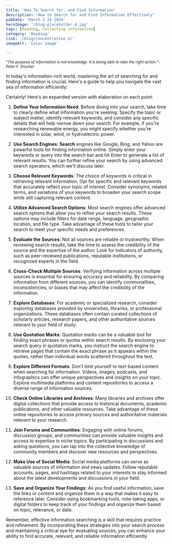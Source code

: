 ```yaml
---
title: 'How To Search for, and Find Information'
description: 'How to Search for and Find Information Effectively'
pubDate: 'March 2 24 2024'
heroImage: '/blog-placeholder-4.jpg'
tags: [Reading, Collecting information]
category: 'Reading'
link: '/blog/concentration-1/'
imageAlt: 'Color image'

---
```


<p><i><small>"The purpose of information is not knowledge. It is being able to take the right action."- Peter F. Drucker</small></i></p>

In today's information-rich world, mastering the art of searching for and finding information is crucial. Here's a guide to help you navigate the vast sea of information efficiently:

Certainly! Here's an expanded version with elaboration on each point:

1. __Define Your Information Need__: Before diving into your search, take time to clearly define what information you're seeking. Specify the topic or subject matter, identify relevant keywords, and consider any specific details that will help narrow down your search. For example, if you're researching renewable energy, you might specify whether you're interested in solar, wind, or hydroelectric power.

2. __Use Search Engines: Search__ engines like Google, Bing, and Yahoo are powerful tools for finding information online. Simply enter your keywords or query into the search bar and hit Enter to generate a list of relevant results. You can further refine your search by using advanced search operators, which we'll discuss later.

3. __Choose Relevant Keywords__: The choice of keywords is critical in retrieving relevant information. Opt for specific and relevant keywords that accurately reflect your topic of interest. Consider synonyms, related terms, and variations of your keywords to broaden your search scope while still capturing relevant content.

4. __Utilize Advanced Search Options__: Most search engines offer advanced search options that allow you to refine your search results. These options may include filters for date range, language, geographic location, and file type. Take advantage of these tools to tailor your search to meet your specific needs and preferences.

5. __Evaluate the Sources__: Not all sources are reliable or trustworthy. When reviewing search results, take the time to assess the credibility of the source and the expertise of the author. Look for indicators of authority, such as peer-reviewed publications, reputable institutions, or recognized experts in the field.

6. __Cross-Check Multiple Sources__: Verifying information across multiple sources is essential for ensuring accuracy and reliability. By comparing information from different sources, you can identify commonalities, inconsistencies, or biases that may affect the credibility of the information.

7. __Explore Databases__: For academic or specialized research, consider exploring databases provided by universities, libraries, or professional organizations. These databases often contain curated collections of scholarly articles, research papers, and other authoritative sources relevant to your field of study.

8. __Use Quotation Marks__: Quotation marks can be a valuable tool for finding exact phrases or quotes within search results. By enclosing your search query in quotation marks, you instruct the search engine to retrieve pages that contain the exact phrase as it appears within the quotes, rather than individual words scattered throughout the text.

9. __Explore Different Formats__: Don't limit yourself to text-based content when searching for information. Videos, images, podcasts, and infographics can offer unique perspectives and insights on your topic. Explore multimedia platforms and content repositories to access a diverse range of information sources.

10. __Check Online Libraries and Archives__: Many libraries and archives offer digital collections that provide access to historical documents, academic publications, and other valuable resources. Take advantage of these online repositories to access primary sources and authoritative materials relevant to your research.

11. __Join Forums and Communities__: Engaging with online forums, discussion groups, and communities can provide valuable insights and access to expertise in niche topics. By participating in discussions and asking questions, you can tap into the collective knowledge of community members and discover new resources and perspectives.

12. __Make Use of Social Media__: Social media platforms can serve as valuable sources of information and news updates. Follow reputable accounts, pages, and hashtags related to your interests to stay informed about the latest developments and discussions in your field.

13. __Save and Organize Your Findings__: As you find useful information, save the links or content and organize them in a way that makes it easy to reference later. Consider using bookmarking tools, note-taking apps, or digital folders to keep track of your findings and organize them based on topic, relevance, or date.

Remember, effective information searching is a skill that requires practice and refinement. By incorporating these strategies into your search process and maintaining a critical eye for evaluating sources, you can enhance your ability to find accurate, relevant, and reliable information efficiently.